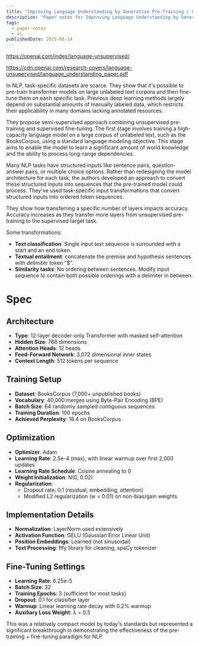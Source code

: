```yaml
---
title: "Improving Language Understanding by Generative Pre-Training | Paper Notes"
description: "Paper notes for Improving Language Understanding by Generative Pre-Training."
tags:
  - paper-notes
  - ai
publishedDate: 2025-08-14
---
```


https://openai.com/index/language-unsupervised/

https://cdn.openai.com/research-covers/language-unsupervised/language_understanding_paper.pdf

In NLP, task-specific datasets are scarce.
They show that it's possible to pre-train transformer models on large unlabeled text corpora and then fine-tune them on each specific task.
Previous deep learning methods largely depend on substantial amounts of manually labeled data, which restricts their applicability in many domains lacking annotated resources.

They propose semi-supervised approach combining unsupervised pre-training and supervised fine-tuning.
The first stage involves training a high-capacity language model on a large corpus of unlabeled text, such as the BooksCorpus, using a standard language modeling objective.
This stage aims to enable the model to learn a significant amount of world knowledge and the ability to process long-range dependencies.

Many NLP tasks have structured inputs like sentence pairs, question-answer pairs, or multiple choice options.
Rather than redesigning the model architecture for each task, the authors developed an approach to convert these structured inputs into sequences that the pre-trained model could process.
They've used task-specific input transformations that convert structured inputs into ordered token sequences.

They show how transferring a specific number of layers impacts accuracy.
Accuracy increases as they transfer more layers from unsupervised pre-training to the supervised target task.

Some transformations:

- **Text classification**: Single input text sequence is surrounded with a start and an end token.
- **Textual entailment**: concatenate the premise and hypothesis sentences with delimiter token "$".
- **Similarity tasks**: No ordering between sentences. Modify input sequence to contain both possible orderings with a delimiter in between.

# Spec

## Architecture
- **Type**: 12-layer decoder-only Transformer with masked self-attention
- **Hidden Size**: 768 dimensions
- **Attention Heads**: 12 heads
- **Feed-Forward Network**: 3,072 dimensional inner states
- **Context Length**: 512 tokens per sequence

## Training Setup
- **Dataset**: BooksCorpus (7,000+ unpublished books)
- **Vocabulary**: 40,000 merges using Byte-Pair Encoding (BPE)
- **Batch Size**: 64 randomly sampled contiguous sequences
- **Training Duration**: 100 epochs
- **Achieved Perplexity**: 18.4 on BooksCorpus

## Optimization
- **Optimizer**: Adam
- **Learning Rate**: 2.5e-4 (max), with linear warmup over first 2,000 updates
- **Learning Rate Schedule**: Cosine annealing to 0
- **Weight Initialization**: N(0, 0.02)
- **Regularization**:
  - Dropout rate: 0.1 (residual, embedding, attention)
  - Modified L2 regularization (w = 0.01) on non-bias/gain weights

## Implementation Details
- **Normalization**: LayerNorm used extensively
- **Activation Function**: GELU (Gaussian Error Linear Unit)
- **Position Embeddings**: Learned (not sinusoidal)
- **Text Processing**: ftfy library for cleaning, spaCy tokenizer

## Fine-Tuning Settings
- **Learning Rate**: 6.25e-5
- **Batch Size**: 32
- **Training Epochs**: 3 (sufficient for most tasks)
- **Dropout**: 0.1 for classifier layer
- **Warmup**: Linear learning rate decay with 0.2% warmup
- **Auxiliary Loss Weight**: λ = 0.5

This was a relatively compact model by today's standards but represented a significant breakthrough in demonstrating the effectiveness of the pre-training + fine-tuning paradigm for NLP.
